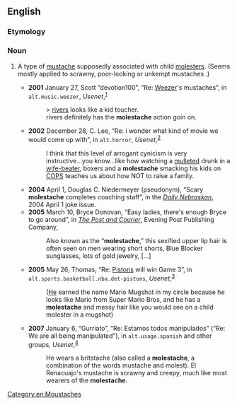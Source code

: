 ==English==

===Etymology===
{{blend|en|molest|mustache}}

===Noun===
{{en-noun}}

# {{lb|en|slang|rare}} A type of [[mustache]] supposedly associated with child [[molester]]s. (Seems mostly applied to scrawny, poor-looking or unkempt mustaches<!--See Discussion page and Google Images Search-->.)
#* '''2001''' January 27, Scott “devotion100”, “Re: [[w:Weezer|Weezer]]'s mustaches”, in <tt>alt.music.weezer</tt>, ''Usenet'',<sup>[http://groups.google.com/group/alt.music.weezer/msg/0754c1d870fbf898]</sup>
#*: > [[w:Rivers Cuomo|rivers]] looks like a kid toucher.
#*: rivers definitely has the '''molestache''' action goin on.
#* '''2002''' December 28, C. Lee, “Re: i wonder what kind of movie we would come up with”, in <tt>alt.horror</tt>, ''Usenet'',<sup>[http://groups.google.com/group/alt.horror/msg/ac8f5c6f7184858b]</sup>
#*: I think that this level of arrogant cynicism is very instructive...you know...like how watching a [[mullet]]ed drunk in a [[wife-beater]], boxers and a '''molestache''' smacking his kids on [[w:COPS (TV series)|COPS]] teaches us about how NOT to raise a family.
#* '''2004''' April 1, Douglas C. Niedermeyer (pseudonym), “Scary '''molestache''' completes coaching staff”,<sup >[https://web.archive.org/web/20080213151021/http://media.www.dailynebraskan.com/media/storage/paper857/news/2004/04/01/ExtrajokeIssue/Scary.Molestache.Completes.Coaching.Staff-1741485.shtml ]</sup > in the ''[[w:Daily Nebraskan|Daily Nebraskan]]'', 2004 April 1 joke issue.
#* '''2005''' March 10, Bryce Donovan, “Easy ladies, there's enough Bryce to go around”, in ''[[w:The Post and Courier|The Post and Courier]]'', Evening Post Publishing Company,
#*: Also known as the “'''molestache''',” this sexified upper lip hair is often seen on men wearing short shorts, Blue Blocker sunglasses, lots of gold jewelry, […]
#* '''2005''' May 26, Thomas, “Re: [[w:Detroit Pistons|Pistons]] will win Game 3”, in <tt>alt.sports.basketball.nba.det-pistons</tt>, ''Usenet'',<sup>[http://groups.google.com/group/alt.sports.basketball.nba.det-pistons/msg/605db467b4540175]</sup>
#*: ([[w:Larry Brown (basketball)|He]] earned the name Mario Mugshot in my circle because he looks like Mario from Super Mario Bros, and he has a '''molestache''' and messy hair like you would see on a child molester in a mugshot)
#* '''2007''' January 6, “Gurriato”, “Re: Estamos todos manipulados” (“Re: We are all being manipulated”), in <tt>alt.usage.spanish</tt> and other groups, ''Usenet'',<sup>[http://groups.google.com/group/alt.usage.spanish/msg/bec075ccacac555d]</sup>
#*: He wears a britstache (also called a '''molestache''', a combination of the words mustache and molest). El Renacuajo's mustache is scrawny and creepy, much like most wearers of the '''molestache'''.

[[Category:en:Moustaches]]